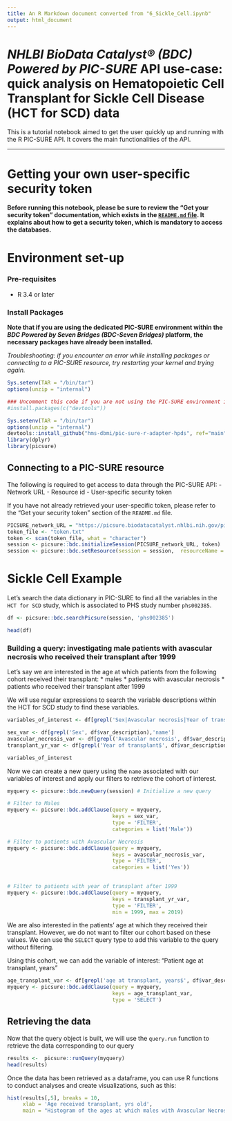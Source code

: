 ```yaml
---
title: An R Markdown document converted from "6_Sickle_Cell.ipynb"
output: html_document
---
```


# *NHLBI BioData Catalyst® (BDC) Powered by PIC-SURE* API use-case: quick analysis on Hematopoietic Cell Transplant for Sickle Cell Disease (HCT for SCD) data

This is a tutorial notebook aimed to get the user quickly up and running with the R PIC-SURE API. It covers the main functionalities of the API.

 -------   

# Getting your own user-specific security token

**Before running this notebook, please be sure to review the "Get your security token" documentation, which exists in the [`README.md` file](../README.md). It explains about how to get a security token, which is mandatory to access the databases.**

# Environment set-up

### Pre-requisites
- R 3.4 or later

### Install Packages

**Note that if you are using the dedicated PIC-SURE environment within the *BDC Powered by Seven Bridges (BDC-Seven Bridges)* platform, the necessary packages have already been installed.**

*Troubleshooting: if you encounter an error while installing packages or connecting to a PIC-SURE resource, try restarting your kernel and trying again.*

```r
Sys.setenv(TAR = "/bin/tar")
options(unzip = "internal")
```

```r
### Uncomment this code if you are not using the PIC-SURE environment in *BDC-Seven Bridges*, or if you do not have all the necessary dependencies installed.
#install.packages(c("devtools"))
```

```r
Sys.setenv(TAR = "/bin/tar")
options(unzip = "internal")
devtools::install_github("hms-dbmi/pic-sure-r-adapter-hpds", ref="main", force=T, quiet=FALSE)
library(dplyr)
library(picsure)
```

## Connecting to a PIC-SURE resource

The following is required to get access to data through the PIC-SURE API: 
- Network URL
- Resource id
- User-specific security token

If you have not already retrieved your user-specific token, please refer to the "Get your security token" section of the `README.md` file.

```r
PICSURE_network_URL = "https://picsure.biodatacatalyst.nhlbi.nih.gov/picsure"
token_file <- "token.txt"
token <- scan(token_file, what = "character")
session <- picsure::bdc.initializeSession(PICSURE_network_URL, token)
session <- picsure::bdc.setResource(session = session,  resourceName = "AUTH")
```

# Sickle Cell Example

Let's search the data dictionary in PIC-SURE to find all the variables in the `HCT for SCD` study, which is associated to PHS study number `phs002385`. 

```r
df <- picsure::bdc.searchPicsure(session, 'phs002385')
```

```r
head(df)
```

### Building a query: investigating male patients with avascular necrosis who received their transplant after 1999

Let's say we are interested in the age at which patients from the following cohort received their transplant:
* males
* patients with avascular necrosis
* patients who received their transplant after 1999

We will use regular expressions to search the variable descriptions within the HCT for SCD study to find these variables.

```r
variables_of_interest <- df[grepl('Sex|Avascular necrosis|Year of transplant$', df$var_description),]

sex_var <- df[grepl('Sex', df$var_description),'name']
avascular_necrosis_var <- df[grepl('Avascular necrosis', df$var_description),'name']
transplant_yr_var <- df[grepl('Year of transplant$', df$var_description),'name']

variables_of_interest
```

Now we can create a new query using the `name` associated with our variables of interest and apply our filters to retrieve the cohort of interest.

```r
myquery <- picsure::bdc.newQuery(session) # Initialize a new query

# Filter to Males
myquery <- picsure::bdc.addClause(query = myquery, 
                                  keys = sex_var,
                                  type = 'FILTER',
                                  categories = list('Male'))

# Filter to patients with Avascular Necrosis
myquery <- picsure::bdc.addClause(query = myquery, 
                                  keys = avascular_necrosis_var,
                                  type = 'FILTER',
                                  categories = list('Yes'))
                                  

# Filter to patients with year of transplant after 1999
myquery <- picsure::bdc.addClause(query = myquery, 
                                  keys = transplant_yr_var,
                                  type = 'FILTER',
                                  min = 1999, max = 2019)
```

We are also interested in the patients' age at which they received their transplant. However, we do not want to filter our cohort based on these values. We can use the `SELECT` query type to add this variable to the query without filtering.

Using this cohort, we can add the variable of interest: "Patient age at transplant, years"

```r
age_transplant_var <- df[grepl('age at transplant, years$', df$var_description),'name']
myquery <- picsure::bdc.addClause(query = myquery, 
                                  keys = age_transplant_var,
                                  type = 'SELECT')
```

## Retrieving the data

Now that the query object is built, we will use the `query.run` function to retrieve the data corresponding to our query

```r
results <-  picsure::runQuery(myquery)
head(results)
```

Once the data has been retrieved as a dataframe, you can use R functions to conduct analyses and create visualizations, such as this:

```r
hist(results[,5], breaks = 10, 
     xlab = 'Age received transplant, yrs old', 
     main = "Histogram of the ages at which males with Avascular Necrosis \nreceived their transplant in the HCT for SCD study")
```

